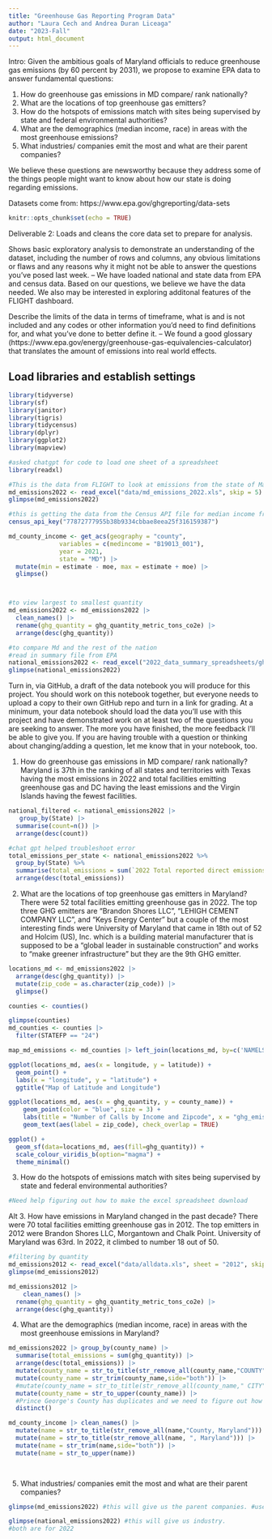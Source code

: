 ```yaml
---
title: "Greenhouse Gas Reporting Program Data"
author: "Laura Cech and Andrea Duran Liceaga"
date: "2023-Fall"
output: html_document
---
```


Intro: Given the ambitious goals of Maryland officials to reduce greenhouse gas emissions (by 60 percent by 2031), we propose to examine EPA data to answer fundamental questions:

1. How do greenhouse gas emissions in MD compare/ rank nationally? 
2. What are the locations of top greenhouse gas emitters?
3. How do the hotspots of emissions match with sites being supervised by state and federal environmental authorities? 
4. What are the demographics (median income, race) in areas with the most greenhouse emissions?
5. What industries/ companies emit the most and what are their parent companies? 

We believe these questions are newsworthy because they address some of the things people might want to know about how our state is doing regarding emissions.

Datasets come from: https://www.epa.gov/ghgreporting/data-sets

```r
knitr::opts_chunk$set(echo = TRUE)
```
 
Deliverable 2:
Loads and cleans the core data set to prepare for analysis. 

Shows basic exploratory analysis to demonstrate an understanding of the dataset, including the number of rows and columns, any obvious limitations or flaws and any reasons why it might not be able to answer the questions you've posed last week.
-- We have loaded national and state data from EPA and census data. Based on our questions, we believe we have the data needed. We also may be interested in exploring additonal features of the FLIGHT dashboard.

Describe the limits of the data in terms of timeframe, what is and is not included and any codes or other information you'd need to find definitions for, and what you've done to better define it.
-- We found a good glossary (https://www.epa.gov/energy/greenhouse-gas-equivalencies-calculator) that translates the amount of emissions into real world effects.

## Load libraries and establish settings


```r
library(tidyverse)
library(sf)
library(janitor)
library(tigris)
library(tidycensus)
library(dplyr)
library(ggplot2)
library(mapview)

```


```r
#asked chatgpt for code to load one sheet of a spreadsheet
library(readxl) 

#This is the data from FLIGHT to look at emissions from the state of Maryland
md_emissions2022 <- read_excel("data/md_emissions_2022.xls", skip = 5) 
glimpse(md_emissions2022)

#this is getting the data from the Census API file for median income from 2021 by County in the state of Maryland.
census_api_key("77872777955b38b9334cbbae8eea25f316159387")

md_county_income <- get_acs(geography = "county",
              variables = c(medincome = "B19013_001"),
              year = 2021,
              state = "MD") |> 
  mutate(min = estimate - moe, max = estimate + moe) |> 
  glimpse()




```
```r
#to view largest to smallest quantity
md_emissions2022 <- md_emissions2022 |> 
  clean_names() |> 
  rename(ghg_quantity = ghg_quantity_metric_tons_co2e) |> 
  arrange(desc(ghg_quantity))
```

```r
#to compare Md and the rest of the nation
#read in summary file from EPA
national_emissions2022 <- read_excel("2022_data_summary_spreadsheets/ghgp_data_by_year_2022.xlsx", sheet = "Direct Emitters", skip = 3) 
glimpse(national_emissions2022)
```

Turn in, via GitHub, a draft of the data notebook you will produce for this project. You should work on this notebook together, but everyone needs to upload a copy to their own GitHub repo and turn in a link for grading. At a minimum, your data notebook should load the data you'll use with this project and have demonstrated work on at least two of the questions you are seeking to answer. The more you have finished, the more feedback I'll be able to give you. If you are having trouble with a question or thinking about changing/adding a question, let me know that in your notebook, too.


1. How do greenhouse gas emissions in MD compare/ rank nationally? 
Maryland is 37th in the ranking of all states and territories with Texas having the most emissions in 2022 and total facilities emitting greenhouse gas and DC having the least emissions and the Virgin Islands having the fewest facilities.

```r
national_filtered <- national_emissions2022 |>
   group_by(State) |>  
  summarise(count=n()) |>
  arrange(desc(count))
```

```r
#chat gpt helped troubleshoot error
total_emissions_per_state <- national_emissions2022 %>%
  group_by(State) %>%
  summarise(total_emissions = sum(`2022 Total reported direct emissions`, na.rm = TRUE)) |>
  arrange(desc(total_emissions))
```

2. What are the locations of top greenhouse gas emitters in Maryland?
There were 52 total facilities emitting greenhouse gas in 2022.
The top three GHG emitters are "Brandon Shores LLC", "LEHIGH CEMENT COMPANY LLC", and "Keys Energy Center" but a couple of the most interesting finds were University of Maryland that came in 18th out of 52 and Holcim (US), Inc. which is a building material manufacturer that is supposed to be a "global leader in sustainable construction" and works to "make greener infrastructure" but they are the 9th GHG emitter.

```r
locations_md <- md_emissions2022 |> 
  arrange(desc(ghg_quantity)) |> 
  mutate(zip_code = as.character(zip_code)) |> 
  glimpse()

counties <- counties()

glimpse(counties)
md_counties <- counties |>
  filter(STATEFP == "24")

map_md_emissions <- md_counties |> left_join(locations_md, by=c('NAMELSAD'='county_name'))

ggplot(locations_md, aes(x = longitude, y = latitude)) +
  geom_point() +
  labs(x = "longitude", y = "latitude") +
  ggtitle("Map of Latitude and Longitude")

ggplot(locations_md, aes(x = ghg_quantity, y = county_name)) +
    geom_point(color = "blue", size = 3) +
    labs(title = "Number of Calls by Income and Zipcode", x = "ghg_emissons", y = "county_name") +
    geom_text(aes(label = zip_code), check_overlap = TRUE)

ggplot() +
  geom_sf(data=locations_md, aes(fill=ghg_quantity)) +
  scale_colour_viridis_b(option="magma") +
  theme_minimal()

```

3. How do the hotspots of emissions match with sites being supervised by state and federal environmental authorities? 

```r
#Need help figuring out how to make the excel spreadsheet download
```

Alt 3. How have emissions in Maryland changed in the past decade?
There were 70 total facilities emitting greenhouse gas in 2012.
The top emitters in 2012 were Brandon Shores LLC, Morgantown and Chalk Point. University of Maryland was 63rd. In 2022, it climbed to number 18 out of 50.


```r
#filtering by quantity
md_emissions2012 <- read_excel("data/alldata.xls", sheet = "2012", skip = 5) 
glimpse(md_emissions2012)

md_emissions2012 |>
    clean_names() |> 
  rename(ghg_quantity = ghg_quantity_metric_tons_co2e) |> 
  arrange(desc(ghg_quantity))
```


4. What are the demographics (median income, race) in areas with the most greenhouse emissions in Maryland?

```r
md_emissions2022 |> group_by(county_name) |> 
  summarise(total_emissions = sum(ghg_quantity)) |>
  arrange(desc(total_emissions)) |> 
  mutate(county_name = str_to_title(str_remove_all(county_name,"COUNTY"))) |>
  mutate(county_name = str_trim(county_name,side="both")) |>
  #mutate(county_name = str_to_title(str_remove_all(county_name," CITY"))) |> 
  mutate(county_name = str_to_upper(county_name)) |> 
  #Prince George's County has duplicates and we need to figure out how to combine them. 2 extra PG Counties and 1 extra MoCo and 1 extra Harford.
  distinct()

md_county_income |> clean_names() |> 
  mutate(name = str_to_title(str_remove_all(name,"County, Maryland"))) |>
  mutate(name = str_to_title(str_remove_all(name, ", Maryland"))) |> 
  mutate(name = str_trim(name,side="both")) |>
  mutate(name = str_to_upper(name))

  
```



5. What industries/ companies emit the most and what are their parent companies? 

```r
glimpse(md_emissions2022) #this will give us the parent companies. #use the subparts codes to find what industries the top emitters pertain to?

glimpse(national_emissions2022) #this will give us industry.
#both are for 2022

```

